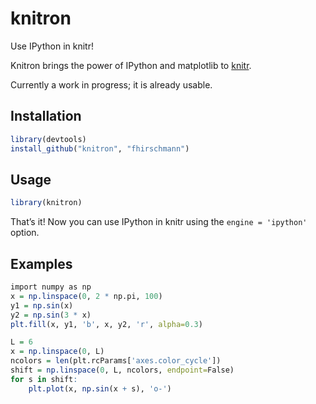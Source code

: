 # knitron
Use IPython in knitr!

Knitron brings the power of IPython and matplotlib to [knitr](http://yihui.name/knitr/).

Currently a work in progress; it is already usable.

## Installation

```r
library(devtools)
install_github("knitron", "fhirschmann")
```

## Usage

```r
library(knitron)
```

That's it! Now you can use IPython in knitr using the `engine = 'ipython'` option.

## Examples

```r
import numpy as np
x = np.linspace(0, 2 * np.pi, 100)
y1 = np.sin(x)
y2 = np.sin(3 * x)
plt.fill(x, y1, 'b', x, y2, 'r', alpha=0.3)
```

```r
L = 6
x = np.linspace(0, L)
ncolors = len(plt.rcParams['axes.color_cycle'])
shift = np.linspace(0, L, ncolors, endpoint=False)
for s in shift:
    plt.plot(x, np.sin(x + s), 'o-')
```
